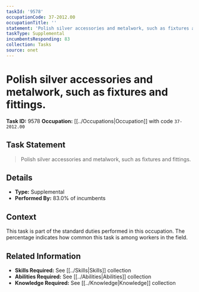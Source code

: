 ```yaml
---
taskId: '9578'
occupationCode: 37-2012.00
occupationTitle: ''
statement: 'Polish silver accessories and metalwork, such as fixtures and fittings.'
taskType: Supplemental
incumbentsResponding: 83
collection: Tasks
source: onet
---
```

# Polish silver accessories and metalwork, such as fixtures and fittings.

**Task ID:** 9578
**Occupation:** [[../Occupations|Occupation]] with code `37-2012.00`

## Task Statement

> Polish silver accessories and metalwork, such as fixtures and fittings.

## Details

- **Type:** Supplemental
- **Performed By:** 83.0% of incumbents

## Context

This task is part of the standard duties performed in this occupation. The percentage indicates how common this task is among workers in the field.

## Related Information

- **Skills Required:** See [[../Skills|Skills]] collection
- **Abilities Required:** See [[../Abilities|Abilities]] collection
- **Knowledge Required:** See [[../Knowledge|Knowledge]] collection
